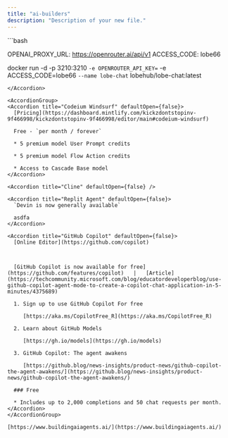 ```yaml
---
title: "ai-builders"
description: "Description of your new file."
---
```


<Accordion title="lobehub" defaultOpen={false}>
  ```bash
   
  OPENAI_PROXY_URL: https://openrouter.ai/api/v1
  ACCESS_CODE: lobe66

  docker run -d -p 3210:3210 `
    -e OPENROUTER_API_KEY= `
    -e ACCESS_CODE=lobe66 `
    --name lobe-chat `
    lobehub/lobe-chat:latest
  ```
</Accordion>

<AccordionGroup>
  <Accordion title="Codeium Windsurf" defaultOpen={false}>
    [Pricing](https://dashboard.mintlify.com/kickzdontstopinv-9f466998/kickzdontstopinv-9f466998/editor/main#codeium-windsurf)

    Free - `per month / forever`

    * 5 premium model User Prompt credits

    * 5 premium model Flow Action credits

    * Access to Cascade Base model
  </Accordion>

  <Accordion title="Cline" defaultOpen={false} />

  <Accordion title="Replit Agent" defaultOpen={false}>
    `Devin is now generally available`

    asdfa
  </Accordion>

  <Accordion title="GitHub Copilot" defaultOpen={false}>
    [Online Editor](https://github.com/copilot)



    [GitHub Copilot is now available for free](https://github.com/features/copilot)   |   [Article](https://techcommunity.microsoft.com/blog/educatordeveloperblog/use-github-copilot-agent-mode-to-create-a-copilot-chat-application-in-5-minutes/4375689)

    1. Sign up to use GitHub Copilot For free 

       [https://aka.ms/CopilotFree_R](https://aka.ms/CopilotFree_R)

    2. Learn about GitHub Models 

       [https://gh.io/models](https://gh.io/models)

    3. GitHub Copilot: The agent awakens 

       [https://github.blog/news-insights/product-news/github-copilot-the-agent-awakens/](https://github.blog/news-insights/product-news/github-copilot-the-agent-awakens/)

    ### Free

    * Includes up to 2,000 completions and 50 chat requests per month.
  </Accordion>
</AccordionGroup>

[https://www.buildingaiagents.ai/](https://www.buildingaiagents.ai/)